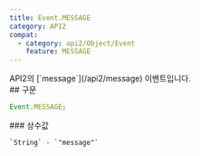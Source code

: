 ```yaml
---
title: Event.MESSAGE
category: API2
compat:
  - category: api2/Object/Event
    feature: MESSAGE
---
```


<Section>
  API2의 [`message`](/api2/message) 이벤트입니다.
</Section>
<Section>
  ## 구문

  ~~~js
  Event.MESSAGE;
  ~~~

  <Section>
    ### 상수값

    `String` - `"message"`
  </Section>
</Section>